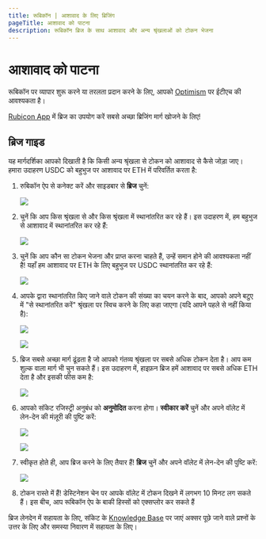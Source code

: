 ```yaml
---
title: रूबिकॉन | आशावाद के लिए ब्रिजिंग
pageTitle: आशावाद को पाटना
description: रूबिकॉन ब्रिज के साथ आशावाद और अन्य श्रृंखलाओं को टोकन भेजना
---
```


# आशावाद को पाटना

रूबिकॉन पर व्यापार शुरू करने या तरलता प्रदान करने के लिए, आपको [Optimism](https://www.optimism.io/) पर ईटीएच की आवश्यकता है।

[Rubicon App](https://app.rubicon.finance/) में ब्रिज का उपयोग करें सबसे अच्छा ब्रिजिंग मार्ग खोजने के लिए!

## ब्रिज गाइड

यह मार्गदर्शिका आपको दिखाती है कि किसी अन्य श्रृंखला से टोकन को आशावाद से कैसे जोड़ा जाए। हमारा उदाहरण USDC को बहुभुज पर आशावाद पर ETH में परिवर्तित करता है:

1. रुबिकॉन ऐप से कनेक्ट करें और साइडबार से **ब्रिज** चुनें:
   
   ![](</assets/image(96).png>)

2. चुनें कि आप किस श्रृंखला से और किस श्रृंखला में स्थानांतरित कर रहे हैं। इस उदाहरण में, हम बहुभुज से आशावाद में स्थानांतरित कर रहे हैं:
   
   ![](/संपत्ति/image.png)

3. चुनें कि आप कौन सा टोकन भेजना और प्राप्त करना चाहते हैं, उन्हें समान होने की आवश्यकता नहीं है! यहाँ हम आशावाद पर ETH के लिए बहुभुज पर USDC स्थानांतरित कर रहे हैं:
   
   ![](</assets/image(115).png>)

4. आपके द्वारा स्थानांतरित किए जाने वाले टोकन की संख्या का चयन करने के बाद, आपको अपने बटुए में "से स्थानांतरित करें" श्रृंखला पर स्विच करने के लिए कहा जाएगा (यदि आपने पहले से नहीं किया है):
   
   ![](</assets/image(120).png>)
   
   ![](</assets/image(39).png>)

5. ब्रिज सबसे अच्छा मार्ग ढूंढता है जो आपको गंतव्य श्रृंखला पर सबसे अधिक टोकन देता है। आप कम शुल्क वाला मार्ग भी चुन सकते हैं। इस उदाहरण में, हाइफ़न ब्रिज हमें आशावाद पर सबसे अधिक ETH देता है और इसकी फीस कम है:
   
   ![](</assets/image(101).png>)

6. आपको सॉकेट रजिस्ट्री अनुबंध को **अनुमोदित** करना होगा। **स्वीकार करें** चुनें और अपने वॉलेट में लेन-देन की मंज़ूरी की पुष्टि करें:
   
   ![](</assets/image(6).png>)
   
   ![](</assets/image(5).png>)

7. स्वीकृत होते ही, आप ब्रिज करने के लिए तैयार हैं! **ब्रिज** चुनें और अपने वॉलेट में लेन-देन की पुष्टि करें:
   
   ![](</assets/image(85).png>)

8. टोकन रास्ते में हैं! डेस्टिनेशन चेन पर आपके वॉलेट में टोकन दिखने में लगभग 10 मिनट लग सकते हैं। इस बीच, आप रूबिकॉन ऐप के बाकी हिस्सों को एक्सप्लोर कर सकते हैं



ब्रिज लेनदेन में सहायता के लिए, सॉकेट के [Knowledge Base](https://socketdottech.zendesk.com/hc/en-us) पर जाएं अक्सर पूछे जाने वाले प्रश्नों के उत्तर के लिए और समस्या निवारण में सहायता के लिए।